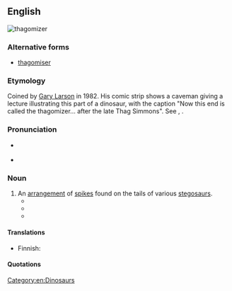 ==English==
{{was wotd|2012|May|23}}
[[Image:Thagomizer.jpg|thumb|thagomizer]]
{{wikipedia}}

===Alternative forms===
* [[thagomiser]]

===Etymology===
Coined by [[w:Gary Larson|Gary Larson]] in 1982. His comic strip shows a caveman giving a lecture illustrating this part of a dinosaur, with the caption "Now this end is called the thagomizer... after the late Thag Simmons". See {{term|-ize}}, {{term|-er}}.

===Pronunciation===
*{{a|US}} {{IPA|[ˈθæɡəmaɪzɚ]|lang=en}}
*{{a|RP}} {{IPA|[ˈθæɡəmaɪzə]|lang=en}}

===Noun===
{{en-noun}}

# An [[arrangement]] of [[spike]]s found on the tails of various [[stegosaur]]s.
#* {{quote-book
    | year = 2001
    | title = The Little Giant Book of Dinosaurs
    | first = Thomas R.
    | last = Holtz
    | coauthors = Riley, Terry
    | page = 54
    | pageurl = http://books.google.com/books?id=x8dCyBRE7msC&pg=PA54&dq=thagomizer
    | passage = Like the '''thagomizer''' of the stegosaur, the ankylosaurid tail club was probably used to smash into attackers.
}}
#* {{quote-book
    | date = 2008-08-01
    | title = Stegosaurus: The Plated Dinosaur
    | first = Gary
    | last = Jeffrey
    | publisher = Rosen Publishing Group
    | isbn = 9781404277137
    | lccn = 2007050587
    | oclc = 678490823
    | ol = 25175316M
    | page = 30
    | pageurl = http://books.google.com/books?id=qnhJIvv4_14C&pg=PT35&dq=thagomizer
    | passage = An Allosaurus backbone had a hole in which a Stegosaurus '''thagomizer''' fitted perfectly. Over the years, many of the fossil '''thagomizers''' that have been dug up have had broken tips.
}}
#* {{quote-book
    | date = 2008-09-17
    | title = The Lady of Gold
    | series = SnapDragon Adventures 1
    | first = L. E.
    | last = Simmons
    | edition = First
    | publisher = Lulu.com
    | isbn = 9780557006380
    | lccn = 2008908645
    | page = 135
    | pageurl = http://books.google.com/books?id=3KX5Quh9PJ8C&pg=PA135&dq=thagomizer
    | passage = "Not like that," Snap growled, raising her four fists, swishing her '''thagomizer''' around threateningly.
}}<!--formerly http://www.lulu.com/content/3773415-->

====Translations====
{{trans-top|arrangement of spikes}}
* Finnish: {{t|fi|häntänuija}}
{{trans-mid}}
{{trans-bottom}}

====Quotations====
{{seemoreCites}}

[[Category:en:Dinosaurs]]